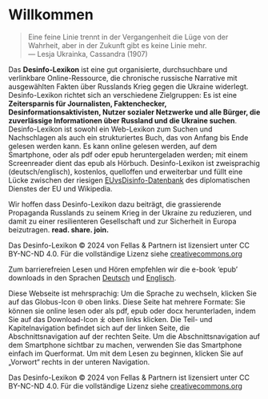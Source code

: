 # Willkommen {.unnumbered}

> Eine feine Linie trennt in der Vergangenheit die Lüge von der Wahrheit, aber in der Zukunft gibt es keine Linie mehr.  
> — Lesja Ukrainka, Cassandra (1907)

Das **Desinfo-Lexikon** ist eine gut organisierte, durchsuchbare und verlinkbare Online-Ressource, die chronische russische Narrative mit ausgewählten Fakten über Russlands Krieg gegen die Ukraine widerlegt. Desinfo-Lexikon richtet sich an verschiedene Zielgruppen: Es ist eine **Zeitersparnis für Journalisten, Faktenchecker, Desinformationsaktivisten, Nutzer sozialer Netzwerke und alle Bürger, die zuverlässige Informationen über Russland und die Ukraine suchen**. Desinfo-Lexikon ist sowohl ein Web-Lexikon zum Suchen und Nachschlagen als auch ein strukturiertes Buch, das von Anfang bis Ende gelesen werden kann. Es kann online gelesen werden, auf dem Smartphone, oder als pdf oder epub heruntergeladen werden; mit einem Screenreader dient das epub als Hörbuch. Desinfo-Lexikon ist zweisprachig (deutsch/englisch), kostenlos, quelloffen und erweiterbar und füllt eine Lücke zwischen der riesigen [EUvsDisinfo-Datenbank](https://euvsdisinfo.eu/disinformation-cases/) des diplomatischen Dienstes der EU und Wikipedia. 

Wir hoffen dass Desinfo-Lexikon dazu beiträgt, die grassierende Propaganda Russlands zu seinem Krieg in der Ukraine zu reduzieren, und damit zu einer resilienteren Gesellschaft und zur Sicherheit in Europa beizutragen. **read. share. join.**

::: {.content-visible when-format="latex"}
Das Desinfo-Lexikon © 2024 von Fellas & Partnern ist lizensiert unter CC BY-NC-ND 4.0. Für die vollständige Lizenz siehe [creativecommons.org](https://creativecommons.org/licenses/by-nc-nd/4.0/)
:::

::: {.content-visible when-format="html"}
Zum barrierefreien Lesen und Hören empfehlen wir die e-book 'epub' downloads in den Sprachen [Deutsch]({{<meta book.site-url>}}/de/Desinfo-Lexikon.epub) und [Englisch]({{<meta book.site-url>}}/Disinfo-Dictionary.epub).

Diese Webseite ist mehrsprachig: Um die Sprache zu wechseln, klicken Sie auf das Globus-Icon 🌐 oben links. Diese Seite hat mehrere Formate: Sie können sie online lesen oder als pdf, epub oder docx herunterladen, indem Sie auf das Download-Icon ⤓ oben links klicken. Die Teil- und Kapitelnavigation befindet sich auf der linken Seite, die Abschnittsnavigation auf der rechten Seite. Um die Abschnittsnavigation auf dem Smartphone sichtbar zu machen, verwenden Sie das Smartphone einfach im Querformat. Um mit dem Lesen zu beginnen, klicken Sie auf „Vorwort“ rechts in der unteren Navigation.

Das Desinfo-Lexikon © 2024 von Fellas & Partnern ist lizensiert unter CC BY-NC-ND 4.0. Für die vollständige Lizenz siehe [creativecommons.org](https://creativecommons.org/licenses/by-nc-nd/4.0/)
:::

